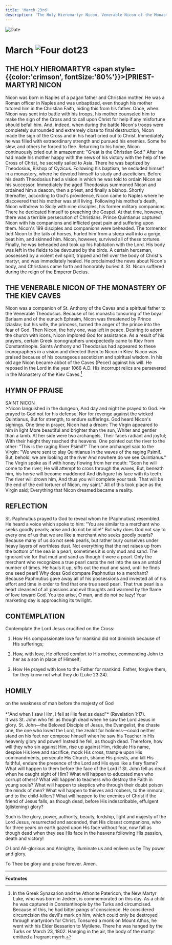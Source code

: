 ```yaml
---
title: 'March 23rd'
description: 'The Holy Hieromartyr Nicon, Venerable Nicon of the Monastery of the Kiev Caves'
---
```


<RunningHead />
<Image src="/title-imprint.png" height={68} width={50} alt="Date" className="title-imprint"/>

# <div id="date">March <Image className="four-dot" src="/four-dot.png" height={15} width={15} alt="Four dot" />23</div>

## THE HOLY HIEROMARTYR <span style={{color:'crimson', fontSize:'80%'}}>[PRIEST-MARTYR]</span> NICON

Nicon was born in Naples of a pagan father and Christian mother. He was a Roman officer in Naples and was unbaptized, even though his mother tutored him in the Christian Faith, hiding this from his father. Once, when Nicon was sent into battle with his troops, his mother counseled him to make the sign of the Cross and to call upon Christ for help if any misfortune should befall him. And, indeed, when during the battle Nicon's troops were completely surrounded and extremely close to final destruction, Nicon made the sign of the Cross and in his heart cried out to Christ. Immediately he was filled with extraordinary strength and pursued his enemies. Some he slew, and others he forced to flee. Returning to his home, Nicon continuously cried out in amazement: "Great is the Christian God." After he had made his mother happy with the news of his victory with the help of the Cross of Christ, he secretly sailed to Asia. There he was baptized by Theodosius, Bishop of Cyzicus. Following his baptism, he secluded himself in a monastery, where he devoted himself to study and asceticism. Before his death Theodosius had a vision in which he was told to ordain Nicon as his successor. Immediately the aged Theodosius summoned Nicon and ordained him a deacon, then a priest, and finally a bishop. Shortly thereafter, according to God's providence, Nicon came to Naples where he discovered that his mother was still living. Following his mother's death, Nicon withdrew to Sicily with nine disciples, his former military companions. There he dedicated himself to preaching the Gospel. At that time, however, there was a terrible persecution of Christians. Prince Quintianus captured Nicon with his companions and inflicted great pain and suffering upon them. Nicon's 199 disciples and companions were beheaded. The tormentor tied Nicon to the tails of horses, hurled him from a steep wall into a gorge, beat him, and skinned him. Nicon, however, survived all of these tortures. Finally, he was beheaded and took up his habitation with the Lord. His body was left in the fields to be devoured by the birds. A certain herdsman, possessed by a violent evil spirit, tripped and fell over the body of Christ's martyr, and was immediately healed. He proclaimed the news about Nicon's body, and Christians came forth and honorably buried it. St. Nicon suffered during the reign of the Emperor Decius.

## THE VENERABLE NICON OF THE MONASTERY OF THE KIEV CAVES

Nicon was a companion of St. Anthony of the Caves and a spiritual father to the Venerable Theodosius. Because of his monastic tonsuring of the boyar Barlaam and of the eunuch Ephraim, Nicon was threatened by Prince Iziaslav; but his wife, the princess, turned the anger of the prince into the fear of God. Then Nicon, the holy one, was left in peace. Desiring to adorn the church with icons, Nicon implored God for assistance. As a result of his prayers, certain Greek iconographers unexpectedly came to Kiev from Constantinople. Saints Anthony and Theodosius had appeared to these iconographers in a vision and directed them to Nicon in Kiev. Nicon was praised because of his courageous asceticism and spiritual wisdom. In his old age Nicon became abbot of the Caves (Pecer) against his will. He reposed in the Lord in the year 1066 A.D. His incorrupt relics are persevered in the Monastery of the Kiev Caves.[^1]


## HYMN OF PRAISE
<div style={{textAlign:'center', color:'crimson', fontWeight:'bold'}}>
SAINT NICON
</div>
>Nicon languished in the dungeon,  
And day and night he prayed to God.  
He prayed to God not for his defense,  
Nor for revenge against the wicked Quintianus,  
But for strength, to endure sufferings.  
God heard Nicon's sighings.  
One time in prayer, Nicon had a dream:  
The Virgin appeared to him in light  
More beautiful and brighter than the sun,  
Whiter and gentler than a lamb.  
At her side were two archangels,  
Their faces radiant and joyful;  
With their height they reached the heavens.  
One pointed out the river to the other:  
"This is the raging River Psimif!"  
Then one archangel said to the Virgin:  
"We were sent to slay Quintianus  
In the waves of the raging Psimif.  
But, behold, we are looking at the river  
And nowhere do we see Quintianus."  
The Virgin spoke as if with honey flowing from her mouth:  
"Soon he will come to the river;  
He will attempt to cross through the waves,  
But, beneath him, his horse will become maddened  
And disfigure his face with its teeth.  
The river will drown him,  
And thus you will complete your task.  
That will be the end of the evil torturer of Nicon, my saint."  
All of this took place as the Virgin said;  
Everything that Nicon dreamed became a reality.  


## REFLECTION

St. Paphnutius prayed to God to reveal whom he (Paphnutius) resembled. He heard a voice which spoke to him: "You are similar to a merchant who seeks goodly pearls; arise and do not be idle!" But why does God not say to every one of us that we are like a merchant who seeks goodly pearls? Because many of us do not seek pearls, but rather bury ourselves under heavy layers of worthless dust. Not everything that the net raises up from the bottom of the sea is a pearl; sometimes it is only mud and sand. The ignorant vie for that mud and sand as though it were a pearl. Only the merchant who recognizes a true pearl casts the net into the sea an untold number of times. He hauls it up, sifts out the mud and sand, until he finds one seed pearl! Why does God compare Paphnutius to a merchant? Because Paphnutius gave away all of his possessions and invested all of his effort and time in order to find that one true seed pearl. That true pearl is a heart cleansed of all passions and evil thoughts and warmed by the flame of love toward God. You too arise, O man, and do not be lazy! Your marketing day is approaching its twilight.


## CONTEMPLATION

Contemplate the Lord Jesus crucified on the Cross:

1. How His compassionate love for mankind did not diminish because of His sufferings;

2. How, with love, He offered comfort to His mother, commending John to her as a son in place of Himself;

3. How He prayed with love to the Father for mankind: Father, forgive them, for they know not what they do (Luke 23:24).


## HOMILY
<div style={{textAlign:'center', color:'crimson', fontWeight:'bold'}}>
on the weakness of man before the majesty of God
</div><br />
<div style={{textAlign:'right'}}>
*"And when I saw Him, I fell at His feet as dead"* (Revelation 1:17).
</div>
It was St. John who fell as though dead when he saw the Lord Jesus in glory. St. John—the Beloved Disciple of Jesus, the Evangelist, the chaste one, the one who loved the Lord, the zealot for holiness—could neither stand on his feet nor compose himself when he saw his Teacher in His heavenly glory and power! Instead he fell, as though dead. Therefore, how will they who sin against Him, rise up against Him, ridicule His name, despise His love and sacrifice, mock His cross, trample upon His commandments, persecute His Church, shame His priests, and kill His faithful, endure the presence of the Lord and His eyes like a fiery flame? What will happen to them before the face of the Lord if St. John fell as dead when he caught sight of Him? What will happen to educated men who corrupt others? What will happen to teachers who destroy the Faith in young souls? What will happen to skeptics who through their doubt poison the minds of men? What will happen to thieves and robbers, to the immoral, and to the child-killers? What will happen to the enemies of Christ if the friend of Jesus falls, as though dead, before His indescribable, effulgent (glistening) glory?

Such is the glory, power, authority, beauty, lordship, light and majesty of the Lord Jesus, resurrected and ascended, that His closest companions, who for three years on earth gazed upon His face without fear, now fall as though dead when they see His face in the heavens following His passion, death and victory!

O Lord All-glorious and Almighty, illuminate us and enliven us by Thy power and glory.

To Thee be glory and praise forever. Amen.

---

**Footnotes**

[^1]: In the Greek Synaxarion and the Athonite Patericon, the New Martyr Luke, who was born in Jedren, is commemorated on this day. As a child he was captured in Constantinople by the Turks and circumcised. Because of this, he had bitter pangs of conscience. He considered circumcision the devil's mark on him, which could only be destroyed through martyrdom for Christ. Tonsured a monk on Mount Athos, he went with his Elder Bessarion to Mytilene. There he was hanged by the Turks on March 23, 1802. Hanging in the air, the body of the martyr emitted a fragrant myrrh.
